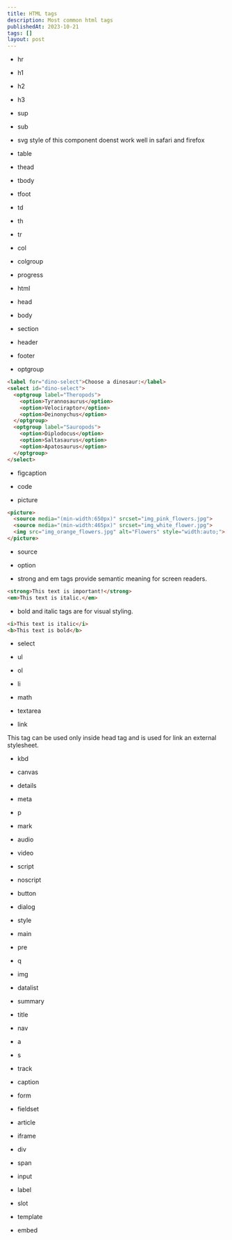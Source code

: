```yaml
---
title: HTML tags
description: Most common html tags
publishedAt: 2023-10-21
tags: []
layout: post
---
```


- hr

- h1

- h2

- h3

- sup

- sub

- svg
style of this component doenst work well in safari and firefox

- table

- thead

- tbody

- tfoot

- td

- th

- tr

- col

- colgroup

- progress

- html

- head

- body

- section 

- header

- footer

- optgroup

```html
<label for="dino-select">Choose a dinosaur:</label>
<select id="dino-select">
  <optgroup label="Theropods">
    <option>Tyrannosaurus</option>
    <option>Velociraptor</option>
    <option>Deinonychus</option>
  </optgroup>
  <optgroup label="Sauropods">
    <option>Diplodocus</option>
    <option>Saltasaurus</option>
    <option>Apatosaurus</option>
  </optgroup>
</select>

```

- figcaption

- code

- picture

```html
<picture>
  <source media="(min-width:650px)" srcset="img_pink_flowers.jpg">
  <source media="(min-width:465px)" srcset="img_white_flower.jpg">
  <img src="img_orange_flowers.jpg" alt="Flowers" style="width:auto;">
</picture>
```

- source

- option

- strong and em tags provide semantic meaning for screen readers.

```html
<strong>This text is important!</strong>
<em>This text is italic.</em>
```

- bold and italic tags are for visual styling.

```html
<i>This text is italic</i>
<b>This text is bold</b>
```

- select

- ul 

- ol

- li

- math

- textarea

- link

This tag can be used only inside head tag and is used for link an external stylesheet.

- kbd

- canvas

- details

- meta

- p

- mark

- audio

- video

- script

- noscript

- button

- dialog

- style

- main

- pre

- q

- img

- datalist

- summary

- title

- nav

- a

- s 

- track

- caption

- form

- fieldset

- article

- iframe

- div

- span

- input

- label

- slot

- template

- embed
